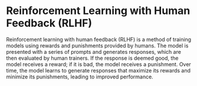 # Reinforcement Learning with Human Feedback (RLHF)

Reinforcement learning with human feedback (RLHF) is a method of training models using rewards and punishments provided by humans. The model is presented with a series of prompts and generates responses, which are then evaluated by human trainers. If the response is deemed good, the model receives a reward; if it is bad, the model receives a punishment. Over time, the model learns to generate responses that maximize its rewards and minimize its punishments, leading to improved performance.